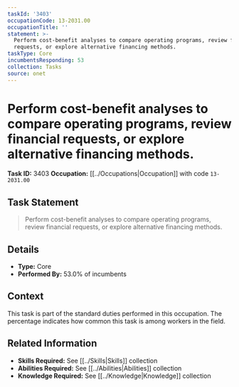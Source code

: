 ```yaml
---
taskId: '3403'
occupationCode: 13-2031.00
occupationTitle: ''
statement: >-
  Perform cost-benefit analyses to compare operating programs, review financial
  requests, or explore alternative financing methods.
taskType: Core
incumbentsResponding: 53
collection: Tasks
source: onet
---
```

# Perform cost-benefit analyses to compare operating programs, review financial requests, or explore alternative financing methods.

**Task ID:** 3403
**Occupation:** [[../Occupations|Occupation]] with code `13-2031.00`

## Task Statement

> Perform cost-benefit analyses to compare operating programs, review financial requests, or explore alternative financing methods.

## Details

- **Type:** Core
- **Performed By:** 53.0% of incumbents

## Context

This task is part of the standard duties performed in this occupation. The percentage indicates how common this task is among workers in the field.

## Related Information

- **Skills Required:** See [[../Skills|Skills]] collection
- **Abilities Required:** See [[../Abilities|Abilities]] collection
- **Knowledge Required:** See [[../Knowledge|Knowledge]] collection
